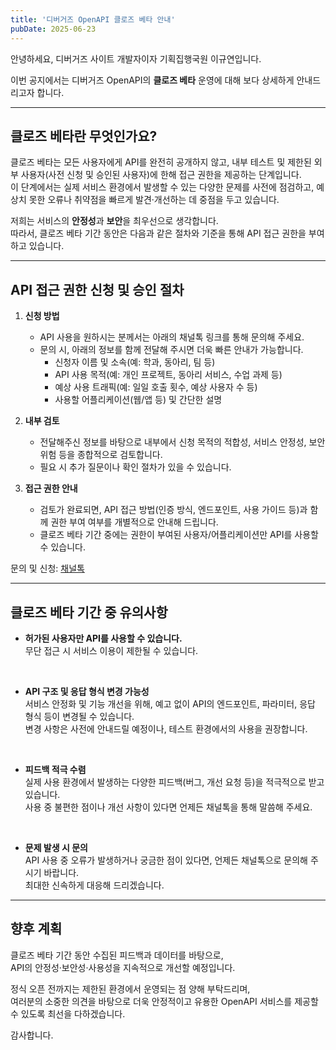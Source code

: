 ```yaml
---
title: '디버거즈 OpenAPI 클로즈 베타 안내'
pubDate: 2025-06-23
---
```


안녕하세요, 디버거즈 사이트 개발자이자 기획집행국원 이규연입니다.

이번 공지에서는 디버거즈 OpenAPI의 **클로즈 베타** 운영에 대해 보다 상세하게 안내드리고자 합니다.

---

## 클로즈 베타란 무엇인가요?

클로즈 베타는 모든 사용자에게 API를 완전히 공개하지 않고, 내부 테스트 및 제한된 외부 사용자(사전 신청 및 승인된 사용자)에 한해 접근 권한을 제공하는 단계입니다.  
이 단계에서는 실제 서비스 환경에서 발생할 수 있는 다양한 문제를 사전에 점검하고, 예상치 못한 오류나 취약점을 빠르게 발견·개선하는 데 중점을 두고 있습니다.

저희는 서비스의 **안정성**과 **보안**을 최우선으로 생각합니다.  
따라서, 클로즈 베타 기간 동안은 다음과 같은 절차와 기준을 통해 API 접근 권한을 부여하고 있습니다.

---

## API 접근 권한 신청 및 승인 절차

1. **신청 방법**

   - API 사용을 원하시는 분께서는 아래의 채널톡 링크를 통해 문의해 주세요.
   - 문의 시, 아래의 정보를 함께 전달해 주시면 더욱 빠른 안내가 가능합니다.
     - 신청자 이름 및 소속(예: 학과, 동아리, 팀 등)
     - API 사용 목적(예: 개인 프로젝트, 동아리 서비스, 수업 과제 등)
     - 예상 사용 트래픽(예: 일일 호출 횟수, 예상 사용자 수 등)
     - 사용할 어플리케이션(웹/앱 등) 및 간단한 설명

2. **내부 검토**

   - 전달해주신 정보를 바탕으로 내부에서 신청 목적의 적합성, 서비스 안정성, 보안 위험 등을 종합적으로 검토합니다.
   - 필요 시 추가 질문이나 확인 절차가 있을 수 있습니다.

3. **접근 권한 안내**
   - 검토가 완료되면, API 접근 방법(인증 방식, 엔드포인트, 사용 가이드 등)과 함께 권한 부여 여부를 개별적으로 안내해 드립니다.
   - 클로즈 베타 기간 중에는 권한이 부여된 사용자/어플리케이션만 API를 사용할 수 있습니다.

문의 및 신청: <a className='underline hover:text-primary' href='https://ckdebuggers.channel.io/'>채널톡</a>

---

## 클로즈 베타 기간 중 유의사항

- **허가된 사용자만 API를 사용할 수 있습니다.**  
  무단 접근 시 서비스 이용이 제한될 수 있습니다.

  <br />

- **API 구조 및 응답 형식 변경 가능성**  
   서비스 안정화 및 기능 개선을 위해, 예고 없이 API의 엔드포인트, 파라미터, 응답 형식 등이 변경될 수 있습니다.  
   변경 사항은 사전에 안내드릴 예정이나, 테스트 환경에서의 사용을 권장합니다.

  <br />

- **피드백 적극 수렴**  
  실제 사용 환경에서 발생하는 다양한 피드백(버그, 개선 요청 등)을 적극적으로 받고 있습니다.  
  사용 중 불편한 점이나 개선 사항이 있다면 언제든 채널톡을 통해 말씀해 주세요.

  <br />

- **문제 발생 시 문의**  
  API 사용 중 오류가 발생하거나 궁금한 점이 있다면, 언제든 채널톡으로 문의해 주시기 바랍니다.  
  최대한 신속하게 대응해 드리겠습니다.

---

## 향후 계획

클로즈 베타 기간 동안 수집된 피드백과 데이터를 바탕으로,  
API의 안정성·보안성·사용성을 지속적으로 개선할 예정입니다.

정식 오픈 전까지는 제한된 환경에서 운영되는 점 양해 부탁드리며,  
여러분의 소중한 의견을 바탕으로 더욱 안정적이고 유용한 OpenAPI 서비스를 제공할 수 있도록 최선을 다하겠습니다.

감사합니다.
